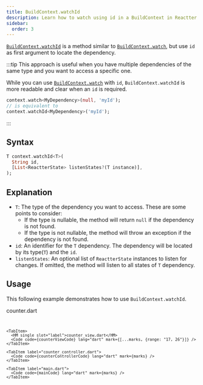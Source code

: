 ```yaml
---
title: BuildContext.watchId
description: Learn how to watch using id in a BuildContext in Reactter.
sidebar:
  order: 3
---
```




<HT><a href="https://pub.dev/documentation/flutter_reactter/latest/flutter_reactter/BuildContextExtension/watchId.html" target="_blank">`BuildContext.watchId`</a></HT> is a method similar to <HT>[`BuildContext.watch`](/reactter/extensions/build_context_watch)</HT>, but use `id` as first argument to locate the dependency.

:::tip
This approach is useful when you have multiple dependencies of the same type and you want to access a specific one.

While you can use <HT>[`BuildContext.watch`](/reactter/extensions/build_context_watch)</HT> with `id`, <HT>`BuildContext.watchId`</HT> is more readable and clear when an `id` is required.

```dart
context.watch<MyDependency>(null, 'myId');
// is equivalent to
context.watchId<MyDependency>('myId');
```
:::

## Syntax

```dart showLineNumbers=false
T context.watchId<T>(
  String id,
  [List<ReactterState> listenStates?(T instance)],
);
```

## Explanation

- <HT>`T`</HT>: The type of the dependency you want to access. These are some points to consider:
  - If the type is nullable, the method will return <HN>`null`</HN> if the dependency is not found.
  - If the type is not nullable, the method will throw an exception if the dependency is not found.
- `id`: An identifier for the <HT>`T`</HT> dependency. The dependency will be located by its type(<HT>`T`</HT>) and the `id`.
- <HM>`listenStates`</HM>: An optional list of <HT>`ReactterState`</HT> instances to listen for changes. If omitted, the method will listen to all states of <HT>`T`</HT> dependency.

## Usage

This following example demonstrates how to use <HT>`BuildContext.watchId`</HT>.

<CodeTabs>
  <ZappButton path="examples/build_context"/>

  <Tabs>
    <TabItem>
      <HM single slot="label">counter.dart</HM>
      <Code code={counterCode} lang="dart" mark={[...marks, {range: "28"}]} />
    </TabItem>

    <TabItem>
      <HM single slot="label">counter_view.dart</HM>
      <Code code={counterViewCode} lang="dart" mark={[...marks, {range: "17, 26"}]} />
    </TabItem>

    <TabItem label="counter_controller.dart">
      <Code code={counterControllerCode} lang="dart" mark={marks} />
    </TabItem>

    <TabItem label="main.dart">
      <Code code={mainCode} lang="dart" mark={marks} />
    </TabItem>
  </Tabs>
</CodeTabs>
